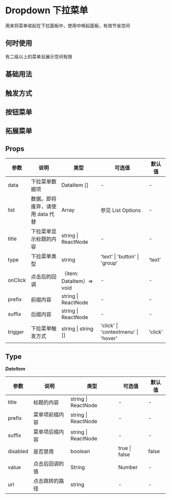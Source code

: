 # Dropdown 下拉菜单

用来将菜单收起在下拉面板中，使用中唤起面板，有效节省空间

## 何时使用

有二级以上的菜单且展示空间有限

## 基础用法


<DemoBase />

## 触发方式


<DemoTrigger />

## 按钮菜单


<DemoButton />

## 拓展菜单


<DemoExtend />


## Props

| 参数                                     | 说明                             | 类型                      | 可选值                              | 默认值  |
| ---------------------------------------- | -------------------------------- | ------------------------- | ----------------------------------- | ------- |
| data<Badge type='feature' text='new' /> | 下拉菜单数据项                   | DataItem []               | -                                   | -       |
| list<Badge text='deprecated' />          | 数据。即将废弃，请使用 data 代替 | Array                     | 参见 List Options                   | -       |
| title                                    | 下拉菜单显示标题的内容           | string \| ReactNode       | -                                   | -       |
| type                                     | 下拉菜单类型                     | string                    | 'text' \| 'button' \| 'group'       | 'text'  |
| onClick                                  | 点击后的回调                     | （item: DataItem）=> void | -                                   | -       |
| prefix                                   | 前缀内容                         | string \| ReactNode       | -                                   | -       |
| suffix                                   | 后缀内容                         | string \| ReactNode       | -                                   | -       |
| trigger                                  | 下拉菜单触发方式                 | string \| string []       | 'click' \| 'contextmenu' \| 'hover' | 'click' |

## Type

**_DateItem_**

| 参数     | 说明           | 类型                | 可选值        | 默认值 |
| -------- | -------------- | ------------------- | ------------- | ------ |
| title    | 标题的内容     | string \| ReactNode | -             | -      |
| prefix   | 菜单项前缀内容 | string \| ReactNode | -             | -      |
| suffix   | 菜单项后缀内容 | string \| ReactNode | -             | -      |
| disabled | 是否禁用       | boolean             | true \| false | false  |
| value    | 点击后回调的值 | String              | Number        | -      |
| url      | 点击跳转的路径 | string              | -             | -      |
